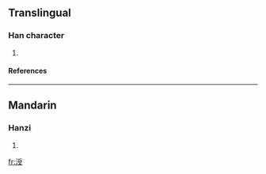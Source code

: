 ==Translingual==
===Han character===
{{Han char|rn=85|rad=水|as=08|sn=11|four=|canj=水月月水 (EBBE)}}
# {{defn|Han|sort=水08}}
====References====
{{Han ref|kx=0627.350|dkj=17579|dj=1029.220|hdz=31655.010|uh=6DAD|ud=28077}}

----
==Mandarin==
===Hanzi===
{{cmn-hanzi|pin=[[shòu]] ([[shou4]])|wg=shou<sup>4</sup>}}
# {{defn|Mandarin}}

[[fr:涭]]